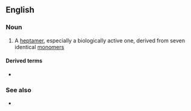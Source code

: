 ==English==

===Noun===
{{en-noun}}

# {{label|en|chemistry|biochemistry}} A [[heptamer]], especially a biologically active one, derived from seven identical [[monomer]]s

====Derived terms====
* {{l|en|homoheptameric}}

===See also===
* {{l|en|heteroheptamer}}